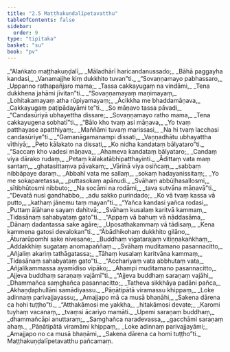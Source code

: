 ```yaml
---
title: "2.5 Maṭṭhakuṇḍalīpetavatthu"
tableOfContents: false
sidebar:
  order: 9
type: "tipitaka"
basket: "su"
book: "pv"
---
```



<DynamicBreadcrumb />

<Division number="186" book="pv">

<Paragraph number="206" type="verses" book="pv">
_“Alaṅkato maṭṭhakuṇḍalī,_  
_Māladhārī haricandanussado;_  
_Bāhā paggayha kandasi,_  
_Vanamajjhe kiṃ dukkhito tuvan”ti._  

</Paragraph>

</Division>
<Division number="187" book="pv">

<Paragraph number="207" type="verses" book="pv">
_“Sovaṇṇamayo pabhassaro,_  
_Uppanno rathapañjaro mama;_  
_Tassa cakkayugaṃ na vindāmi,_  
_Tena dukkhena jahāmi jīvitan”ti._  

</Paragraph>

</Division>
<Division number="188" book="pv">

<Paragraph number="208" type="verses" book="pv">
_“Sovaṇṇamayaṃ maṇimayaṃ,_  
_Lohitakamayaṃ atha rūpiyamayaṃ;_  
_Ācikkha me bhaddamāṇava,_  
_Cakkayugaṃ paṭipādayāmi te”ti._  

</Paragraph>

</Division>
<Division number="189" book="pv">

<Paragraph number="209" type="verses" book="pv">
_So māṇavo tassa pāvadi,_  
_“Candasūriyā ubhayettha dissare;_  
_Sovaṇṇamayo ratho mama,_  
_Tena cakkayugena sobhatī”ti._  

</Paragraph>

</Division>
<Division number="190" book="pv">

<Paragraph number="210" type="verses" book="pv">
_“Bālo kho tvaṃ asi māṇava,_  
_Yo tvaṃ patthayase apatthiyaṃ;_  
_Maññāmi tuvaṃ marissasi,_  
_Na hi tvaṃ lacchasi candasūriye”ti._  

</Paragraph>

</Division>
<Division number="191" book="pv">

<Paragraph number="211" type="verses" book="pv">
_“Gamanāgamanampi dissati,_  
_Vaṇṇadhātu ubhayattha vīthiyā;_  
_Peto kālakato na dissati,_  
_Ko nidha kandataṃ bālyataro”ti._  

</Paragraph>

</Division>
<Division number="192" book="pv">

<Paragraph number="212" type="verses" book="pv">
_“Saccaṃ kho vadesi māṇava,_  
_Ahameva kandataṃ bālyataro;_  
_Candaṃ viya dārako rudaṃ,_  
_Petaṃ kālakatābhipatthayinti._  

</Paragraph>

</Division>
<Division number="193" book="pv">

<Paragraph number="213" type="verses" book="pv">
_Ādittaṃ vata maṃ santaṃ,_  
_ghatasittaṃva pāvakaṃ;_  
_Vārinā viya osiñcaṃ,_  
_sabbaṃ nibbāpaye daraṃ._  

</Paragraph>

</Division>
<Division number="194" book="pv">

<Paragraph number="214" type="verses" book="pv">
_Abbahī vata me sallaṃ,_  
_sokaṃ hadayanissitaṃ;_  
_Yo me sokaparetassa,_  
_puttasokaṃ apānudi._  

</Paragraph>

</Division>
<Division number="195" book="pv">

<Paragraph number="215" type="verses" book="pv">
_Svāhaṃ abbūḷhasallosmi,_  
_sītibhūtosmi nibbuto;_  
_Na socāmi na rodāmi,_  
_tava sutvāna māṇavā”ti._  

</Paragraph>

</Division>
<Division number="196" book="pv">

<Paragraph number="216" type="verses" book="pv">
_“Devatā nusi gandhabbo,_  
_adu sakko purindado;_  
_Ko vā tvaṃ kassa vā putto,_  
_kathaṃ jānemu taṃ mayan”ti._  

</Paragraph>

</Division>
<Division number="197" book="pv">

<Paragraph number="217" type="verses" book="pv">
_“Yañca kandasi yañca rodasi,_  
_Puttaṃ āḷāhane sayaṃ dahitvā;_  
_Svāhaṃ kusalaṃ karitvā kammaṃ,_  
_Tidasānaṃ sahabyataṃ gato”ti._  

</Paragraph>

</Division>
<Division number="198" book="pv">

<Paragraph number="218" type="verses" book="pv">
_“Appaṃ vā bahuṃ vā nāddasāma,_  
_Dānaṃ dadantassa sake agāre;_  
_Uposathakammaṃ vā tādisaṃ,_  
_Kena kammena gatosi devalokan”ti._  

</Paragraph>

</Division>
<Division number="199" book="pv">

<Paragraph number="219" type="verses" book="pv">
_“Ābādhikohaṃ dukkhito gilāno,_  
_Āturarūpomhi sake nivesane;_  
_Buddhaṃ vigatarajaṃ vitiṇṇakaṅkhaṃ,_  
_Addakkhiṃ sugataṃ anomapaññaṃ._  

</Paragraph>

</Division>
<Division number="200" book="pv">

<Paragraph number="220" type="verses" book="pv">
_Svāhaṃ muditamano pasannacitto,_  
_Añjaliṃ akariṃ tathāgatassa;_  
_Tāhaṃ kusalaṃ karitvāna kammaṃ,_  
_Tidasānaṃ sahabyataṃ gato”ti._  

</Paragraph>

</Division>
<Division number="201" book="pv">

<Paragraph number="221" type="verses" book="pv">
_“Acchariyaṃ vata abbhutaṃ vata,_  
_Añjalikammassa ayamīdiso vipāko;_  
_Ahampi muditamano pasannacitto,_  
_Ajjeva buddhaṃ saraṇaṃ vajāmī”ti._  

</Paragraph>

</Division>
<Division number="202" book="pv">

<Paragraph number="222" type="verses" book="pv">
_“Ajjeva buddhaṃ saraṇaṃ vajāhi,_  
_Dhammañca saṃghañca pasannacitto;_  
_Tatheva sikkhāya padāni pañca,_  
_Akhaṇḍaphullāni samādiyassu._  

</Paragraph>

</Division>
<Division number="203" book="pv">

<Paragraph number="223" type="verses" book="pv">
_Pāṇātipātā viramassu khippaṃ,_  
_Loke adinnaṃ parivajjayassu;_  
_Amajjapo mā ca musā bhaṇāhi,_  
_Sakena dārena ca hohi tuṭṭho”ti._  

</Paragraph>

</Division>
<Division number="204" book="pv">

<Paragraph number="224" type="verses" book="pv">
_“Atthakāmosi me yakkha,_  
_hitakāmosi devate;_  
_Karomi tuyhaṃ vacanaṃ,_  
_tvaṃsi ācariyo mamāti._  

</Paragraph>

</Division>
<Division number="205" book="pv">

<Paragraph number="225" type="verses" book="pv">
_Upemi saraṇaṃ buddhaṃ,_  
_dhammañcāpi anuttaraṃ;_  
_Saṃghañca naradevassa,_  
_gacchāmi saraṇaṃ ahaṃ._  

</Paragraph>

</Division>
<Division number="206" book="pv">

<Paragraph number="226" type="verses" book="pv">
_Pāṇātipātā viramāmi khippaṃ,_  
_Loke adinnaṃ parivajjayāmi;_  
_Amajjapo no ca musā bhaṇāmi,_  
_Sakena dārena ca homi tuṭṭho”ti._  


</Paragraph>
</Division>

<Paragraph number="227" type="center" book="pv">
Maṭṭhakuṇḍalīpetavatthu pañcamaṃ.
</Paragraph>